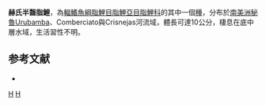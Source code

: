 {{Speciesbox 
| taxon = Hemibrycon helleri
| status = NE
| status_system = IUCN3.1
| authority =  [[Eigenmann|Eigenmann]], 1927
| synonyms = 
}}
'''赫氏半齧脂鯉'''，為[[輻鰭魚綱|輻鰭魚綱]][[脂鯉目|脂鯉目]][[脂鯉亞目|脂鯉亞目]][[脂鯉科|脂鯉科]]的其中一個[[種|種]]，分布於[[南美洲|南美洲]][[秘魯|秘魯]]Urubamba、Comberciato與Crisnejas河流域，體長可達10公分，棲息在底中層水域，生活習性不明。

==参考文献==
{{refbegin}}
*{{FishBase_species|genus=Hemibrycon|species=helleri|year=2014|month=1}}
{{refend}}

{{Taxonbar|from=Q5627642}}

[[Category:半齧脂鯉屬|H]]
[[Category:1927年描述的鱼类|H]]


{{魚類小作品}}